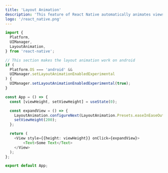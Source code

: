 ```yaml
---
title: 'Layout Animation'
description: 'This feature of React Native automatically animates views to their new positions when the next layout happens'
logo: '/react_native.png'
---
```


```typescript
import {
  Platform,
  UIManager,
  LayoutAnimation,
} from 'react-native';

// This section makes the layout animation work on android
if (
  Platform.OS === 'android' &&
  UIManager.setLayoutAnimationEnabledExperimental
) {
  UIManager.setLayoutAnimationEnabledExperimental(true);
}

const App = () => {
  const [viewHeight, setViewHeight] = useState(0);

  const expandView = () => {
    LayoutAnimation.configureNext(LayoutAnimation.Presets.easeInEaseOut);
    setViewHeight(200);
  };

  return (
    <View style={{height: viewHeight}} onClick={expandView}>
        <Text>Some Text</Text>
    </View>
  );
};

export default App;
```